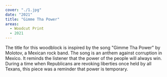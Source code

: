 ```yaml
---
cover: "./1.jpg"
date: "2021"
title: "Gimme Tha Power"
areas:
  - Woodcut Print
  - 2021
---
```


 The title for this woodblock is inspired by the song "Gimme Tha Power" by Molotov, a Mexican rock band. The song is an anthem against corruption in Mexico. It reminds the listener that the power of the people will always win. During a time when Republicans are revoking liberties once held by all Texans, this piece was a reminder that power is temporary. 